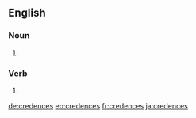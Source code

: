 ==English==

===Noun===
{{head|en|noun plural form}}

# {{plural of|credence|lang=en}}

===Verb===
{{head|en|verb form}}

# {{en-third-person singular of|credence}}

[[de:credences]]
[[eo:credences]]
[[fr:credences]]
[[ja:credences]]
